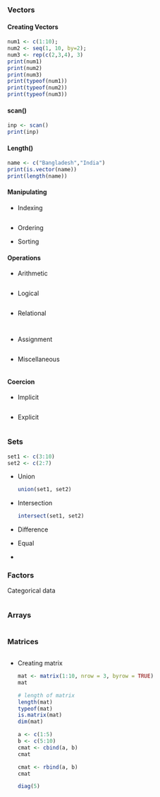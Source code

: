 ### Vectors

#### Creating Vectors

```r
num1 <- c(1:10);
num2 <- seq(1, 10, by=2);
num3 <- rep(c(2,3,4), 3)
print(num1)
print(num2)
print(num3)
print(typeof(num1))
print(typeof(num2))
print(typeof(num3))

```

#### scan()

```r
inp <- scan()
print(inp)
```

#### Length()

```r
name <- c("Bangladesh","India")
print(is.vector(name))
print(length(name))
```

#### Manipulating

-   Indexing

    ```r

    ```

-   Ordering

-   Sorting

#### Operations

-   Arithmetic

    ```r
    ```

-   Logical

    ```         
    ```

-   Relational

    ```r
    ```

    ```r
      
    ```

-   Assignment

    ```r
    ```

-   Miscellaneous

    ```r
    ```

#### Coercion

-   Implicit

    ```r

    ```

-   Explicit

    ```r

    ```

### Sets

```r
set1 <- c(3:10)
set2 <- c(2:7)
```

-   Union

    ```r
    union(set1, set2)
    ```

-   Intersection

    ```r
    intersect(set1, set2)
    ```

-   Difference

-   Equal

-   

### Factors

Categorical data

```r

```

### Arrays

```r

```

### Matrices

```r

```

-   Creating matrix

    ```r
    mat <- matrix(1:10, nrow = 3, byrow = TRUE)
    mat
    ```

    ```r
    # length of matrix
    length(mat)
    typeof(mat)
    is.matrix(mat)
    dim(mat)
    ```

    ```r
    a <- c(1:5)
    b <- c(5:10)
    cmat <- cbind(a, b)
    cmat
    ```

    ```r
    cmat <- rbind(a, b)
    cmat
    ```

    ```r
    diag(5)
    ```
